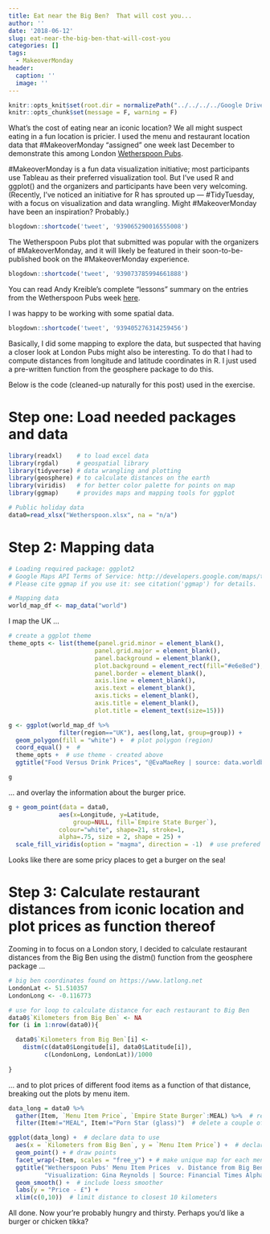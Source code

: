 ```yaml
---
title: Eat near the Big Ben?  That will cost you...
author: ''
date: '2018-06-12'
slug: eat-near-the-big-ben-that-will-cost-you
categories: []
tags:
  - MakeoverMonday
header:
  caption: ''
  image: ''
---
```


```r
knitr::opts_knit$set(root.dir = normalizePath("../../../../Google Drive/side_projects/makeover_mondays/2017.12.04WetherspoonCurry/"))
knitr::opts_chunk$set(message = F, warning = F)
```

What's the cost of eating near an iconic location?  We all might suspect eating in a fun location is pricier.  I used the menu and restaurant location data that #MakeoverMonday "assigned" one week last December to demonstrate this among London [Wetherspoon Pubs](https://www.jdwetherspoon.com/).

\#MakeoverMonday is a fun data visualization initiative; most participants use Tableau as their preferred visualization tool.  But I've used R and ggplot() and the organizers and participants have been very welcoming.  (Recently, I've noticed an initiative for R has sprouted up --- #TidyTuesday, with a focus on visualization and data wrangling. Might #MakeoverMonday have been an inspiration?  Probably.)

```r
blogdown::shortcode('tweet', '939065290016555008')
```

The Wetherspoon Pubs plot that submitted was popular with the organizers of #MakeoverMonday, and it will likely be featured in their soon-to-be-published book on the #MakeoverMonday experience. 

```r
blogdown::shortcode('tweet', '939073785994661888')
```

You can read Andy Kreible's complete "lessons" summary on the entries from the Wetherspoon Pubs week [here]( http://www.makeovermonday.co.uk/week-49/).

I was happy to be working with some spatial data.  

```r
blogdown::shortcode('tweet', '939405276314259456')
```

Basically, I did some mapping to explore the data, but suspected that having a closer look at London Pubs might also be interesting.  To do that I had to compute distances from longitude and latitude coordinates in R.  I just used a pre-written function from the geosphere package to do this.

Below is the code (cleaned-up naturally for this post) used in the exercise.  

# Step one:  Load needed packages and data
```r
library(readxl)    # to load excel data
library(rgdal)     # geospatial library
library(tidyverse) # data wrangling and plotting
library(geosphere) # to calculate distances on the earth
library(viridis)   # for better color palette for points on map
library(ggmap)     # provides maps and mapping tools for ggplot

# Public holiday data
data0=read_xlsx("Wetherspoon.xlsx", na = "n/a") 
```

# Step 2:  Mapping data

```r

# Loading required package: ggplot2
# Google Maps API Terms of Service: http://developers.google.com/maps/terms.
# Please cite ggmap if you use it: see citation('ggmap') for details.

# Mapping data
world_map_df <- map_data("world")
```

I map the UK ...
```r
# create a ggplot theme
theme_opts <- list(theme(panel.grid.minor = element_blank(),
                        panel.grid.major = element_blank(),
                        panel.background = element_blank(),
                        plot.background = element_rect(fill="#e6e8ed"),
                        panel.border = element_blank(),
                        axis.line = element_blank(),
                        axis.text = element_blank(),
                        axis.ticks = element_blank(),
                        axis.title = element_blank(),
                        plot.title = element_text(size=15)))

g <- ggplot(world_map_df %>% 
              filter(region=="UK"), aes(long,lat, group=group)) + 
  geom_polygon(fill = "white") +  # plot polygon (region)
  coord_equal() +  # 
  theme_opts +  # use theme - created above
  ggtitle("Food Versus Drink Prices", "@EvaMaeRey | source: data.worldbank.org" )

g
```
... and overlay the information about the burger price.

```r
g + geom_point(data = data0, 
              aes(x=Longitude, y=Latitude, 
                  group=NULL, fill=`Empire State Burger`), 
              colour="white", shape=21, stroke=1, 
              alpha=.75, size = 2, shape = 25) + 
  scale_fill_viridis(option = "magma", direction = -1)  # use prefered color scale


```

Looks like there are some pricy places to get a burger on the sea!

# Step 3:  Calculate restaurant distances from iconic location and plot prices as function thereof

Zooming in to focus on a London story, I decided to calculate restaurant distances from the Big Ben using the distm() function from the geosphere package ... 
```r
# big ben coordinates found on https://www.latlong.net
LondonLat <- 51.510357
LondonLong <- -0.116773

# use for loop to calculate distance for each restaurant to Big Ben
data0$`Kilometers from Big Ben` <- NA
for (i in 1:nrow(data0)){

  data0$`Kilometers from Big Ben`[i] <- 
    distm(c(data0$Longitude[i], data0$Latitude[i]), 
          c(LondonLong, LondonLat))/1000
  
}
```

... and to plot prices of different food items as a function of that distance, breaking out the plots by menu item.  

```r
data_long = data0 %>% 
  gather(Item, `Menu Item Price`, `Empire State Burger`:MEAL) %>%  # restructure data for graphing
  filter(Item!="MEAL", Item!="Porn Star (glass)")  # delete a couple of items, reduntant or aggregates

ggplot(data_long) +  # declare data to use
  aes(x = `Kilometers from Big Ben`, y = `Menu Item Price`) +  # declare aesthetic mapping
  geom_point() + # draw points
  facet_wrap(~Item, scales = "free_y") + # make unique map for each menu item
  ggtitle("Wetherspoon Pubs' Menu Item Prices  v. Distance from Big Ben", 
          "Visualization: Gina Reynolds | Source: Financial Times Alphaville") + 
  geom_smooth() +  # include loess smoother
  labs(y = "Price - £") + 
  xlim(c(0,10))  # limit distance to closest 10 kilometers
```

All done.  Now your're probably hungry and thirsty.  Perhaps you'd like a burger or chicken tikka?

